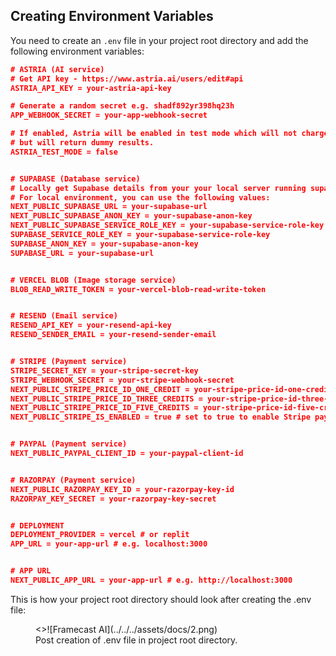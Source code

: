 ## Creating Environment Variables

You need to create an `.env` file in your project root directory and add the following environment variables:

```json filename=".env" copy
# ASTRIA (AI service)
# Get API key - https://www.astria.ai/users/edit#api
ASTRIA_API_KEY = your-astria-api-key

# Generate a random secret e.g. shadf892yr398hq23h
APP_WEBHOOK_SECRET = your-app-webhook-secret

# If enabled, Astria will be enabled in test mode which will not charge you,
# but will return dummy results.
ASTRIA_TEST_MODE = false


# SUPABASE (Database service)
# Locally get Supabase details from your your local server running supabase - http://127.0.0.1:54321
# For local environment, you can use the following values:
NEXT_PUBLIC_SUPABASE_URL = your-supabase-url
NEXT_PUBLIC_SUPABASE_ANON_KEY = your-supabase-anon-key
NEXT_PUBLIC_SUPABASE_SERVICE_ROLE_KEY = your-supabase-service-role-key
SUPABASE_SERVICE_ROLE_KEY = your-supabase-service-role-key
SUPABASE_ANON_KEY = your-supabase-anon-key
SUPABASE_URL = your-supabase-url


# VERCEL BLOB (Image storage service)
BLOB_READ_WRITE_TOKEN = your-vercel-blob-read-write-token


# RESEND (Email service)
RESEND_API_KEY = your-resend-api-key
RESEND_SENDER_EMAIL = your-resend-sender-email


# STRIPE (Payment service)
STRIPE_SECRET_KEY = your-stripe-secret-key
STRIPE_WEBHOOK_SECRET = your-stripe-webhook-secret
NEXT_PUBLIC_STRIPE_PRICE_ID_ONE_CREDIT = your-stripe-price-id-one-credit
NEXT_PUBLIC_STRIPE_PRICE_ID_THREE_CREDITS = your-stripe-price-id-three-credits
NEXT_PUBLIC_STRIPE_PRICE_ID_FIVE_CREDITS = your-stripe-price-id-five-credits
NEXT_PUBLIC_STRIPE_IS_ENABLED = true # set to true to enable Stripe payments


# PAYPAL (Payment service)
NEXT_PUBLIC_PAYPAL_CLIENT_ID = your-paypal-client-id


# RAZORPAY (Payment service)
NEXT_PUBLIC_RAZORPAY_KEY_ID = your-razorpay-key-id
RAZORPAY_KEY_SECRET = your-razorpay-key-secret


# DEPLOYMENT
DEPLOYMENT_PROVIDER = vercel # or replit
APP_URL = your-app-url # e.g. localhost:3000


# APP URL
NEXT_PUBLIC_APP_URL = your-app-url # e.g. http://localhost:3000

```

This is how your project root directory should look after creating the .env file:

<figure>
  <>![Framecast AI](../../../assets/docs/2.png)</>
  <figcaption>Post creation of .env file in project root directory.</figcaption>
</figure>

